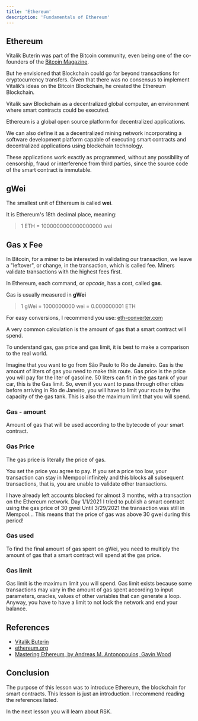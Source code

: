 ---
title: 'Ethereum'
description: 'Fundamentals of Ethereum'
---

## Ethereum

Vitalik Buterin was part of the Bitcoin community,
even being one of the co-founders of the [Bitcoin Magazine](https://bitcoinmagazine.com/).

But he envisioned that Blockchain could go far beyond transactions for cryptocurrency transfers.
Given that there was no consensus to implement Vitalik’s ideas on the Bitcoin Blockchain,
he created the Ethereum Blockchain.

Vitalik saw Blockchain as a decentralized global computer,
an environment where smart contracts could be executed.

Ethereum is a global open source platform for decentralized applications.

We can also define it as a decentralized mining network
incorporating a software development platform capable of executing smart contracts
and decentralized applications using blockchain technology.

These applications work exactly as programmed, without any possibility of censorship, fraud or interference from third parties, since the source code of the smart contract is immutable.

## gWei

The smallest unit of Ethereum is called **wei**.

It is Ethereum's 18th decimal place, meaning:

> 1 ETH = 1000000000000000000 wei

## Gas x Fee

In Bitcoin, for a miner to be interested in validating our transaction,
we leave a "leftover", or change, in the transaction, which is called fee.
Miners validate transactions with the highest fees first.

In Ethereum, each command, or _opcode_, has a cost, called **gas**.

Gas is usually measured in **gWei**

> 1 gWei = 1000000000 wei = 0.000000001 ETH

For easy conversions, I recommend you use:
[eth-converter.com](https://eth-converter.com/)

A very common calculation is the amount of gas that a smart contract will spend.

To understand gas, gas price and gas limit, it is best to make a comparison to the real world.

Imagine that you want to go from São Paulo to Rio de Janeiro.
Gas is the amount of liters of gas you need to make this route.
Gas price is the price you will pay for the liter of gasoline.
50 liters can fit in the gas tank of your car, this is the Gas limit.
So, even if you want to pass through other cities before arriving in Rio de Janeiro,
you will have to limit your route by the capacity of the gas tank.
This is also the maximum limit that you will spend.

### Gas - amount

Amount of gas that will be used according to the bytecode of your smart contract.

### Gas Price

The gas price is literally the price of gas.

You set the price you agree to pay.
If you set a price too low, your transaction can stay in Mempool infinitely
and this blocks all subsequent transactions, that is,
you are unable to validate other transactions.

I have already left accounts blocked for almost 3 months, with a transaction on the Ethereum network.
Day 1/1/2021 I tried to publish a smart contract using the gas price of 30 gwei
Until 3/29/2021 the transaction was still in Mempool...
This means that the price of gas was above 30 gwei during this period!

### Gas used

To find the final amount of gas spent on gWei,
you need to multiply the amount of gas that a smart contract will spend
at the gas price.

### Gas limit

Gas limit is the maximum limit you will spend.
Gas limit exists because some transactions may vary in the amount of gas spent
according to input parameters, oracles, values ​​of other variables that can generate a loop.
Anyway, you have to have a limit to not lock the network and end your balance.

## References

- [Vitalik Buterin](https://en.wikipedia.org/wiki/Vitalik_Buterin)
- [ethereum.org](https://ethereum.org/en/)
- [Mastering Ethereum, by Andreas M. Antonopoulos, Gavin Wood](https://github.com/ethereumbook/ethereumbook)

## Conclusion

The purpose of this lesson was to introduce Ethereum, the blockchain for smart contracts.
This lesson is just an introduction.
I recommend reading the references listed.

In the next lesson you will learn about RSK.
